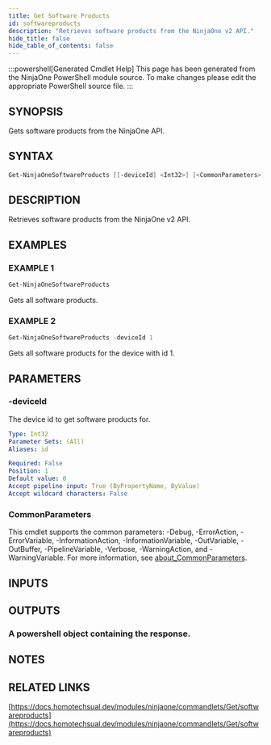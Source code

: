 ```yaml
---
title: Get Software Products
id: softwareproducts
description: "Retrieves software products from the NinjaOne v2 API."
hide_title: false
hide_table_of_contents: false
---
```


:::powershell[Generated Cmdlet Help]
This page has been generated from the NinjaOne PowerShell module source. To make changes please edit the appropriate PowerShell source file.
:::

## SYNOPSIS

Gets software products from the NinjaOne API.

## SYNTAX

```powershell
Get-NinjaOneSoftwareProducts [[-deviceId] <Int32>] [<CommonParameters>]
```

## DESCRIPTION

Retrieves software products from the NinjaOne v2 API.

## EXAMPLES

### EXAMPLE 1

```powershell
Get-NinjaOneSoftwareProducts
```

Gets all software products.

### EXAMPLE 2

```powershell
Get-NinjaOneSoftwareProducts -deviceId 1
```

Gets all software products for the device with id 1.

## PARAMETERS

### -deviceId

The device id to get software products for.

```yaml
Type: Int32
Parameter Sets: (All)
Aliases: id

Required: False
Position: 1
Default value: 0
Accept pipeline input: True (ByPropertyName, ByValue)
Accept wildcard characters: False
```

### CommonParameters

This cmdlet supports the common parameters: -Debug, -ErrorAction, -ErrorVariable, -InformationAction, -InformationVariable, -OutVariable, -OutBuffer, -PipelineVariable, -Verbose, -WarningAction, and -WarningVariable. For more information, see [about_CommonParameters](http://go.microsoft.com/fwlink/?LinkID=113216).

## INPUTS

## OUTPUTS

### A powershell object containing the response.

## NOTES

## RELATED LINKS

[https://docs.homotechsual.dev/modules/ninjaone/commandlets/Get/softwareproducts](https://docs.homotechsual.dev/modules/ninjaone/commandlets/Get/softwareproducts)
